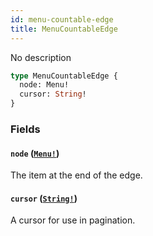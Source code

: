 ```yaml
---
id: menu-countable-edge
title: MenuCountableEdge
---
```


No description

```graphql
type MenuCountableEdge {
  node: Menu!
  cursor: String!
}
```

### Fields

#### `node` ([`Menu!`](/developer/api-reference/objects/menu.mdx))

The item at the end of the edge.

#### `cursor` ([`String!`](/developer/api-reference/scalars/string.mdx))

A cursor for use in pagination.
